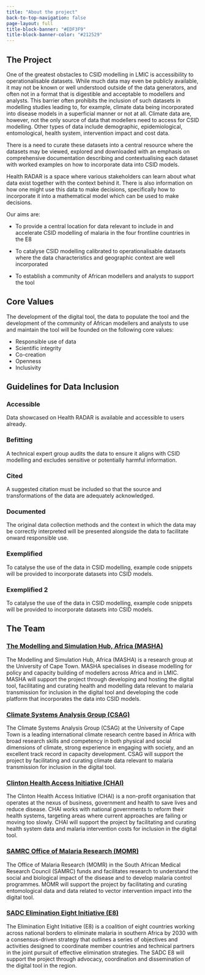 ```yaml
---
title: "About the project"
back-to-top-navigation: false
page-layout: full
title-block-banner: "#EDF3F9"
title-block-banner-color: "#212529"
---
```


::: {.page-tabs .panel-tabset}

## The Project

One of the greatest obstacles to CSID modelling in LMIC is accessibility to operationalisable datasets. While much data may even be publicly available, it may not be known or well understood outside of the data generators, and often not in a format that is digestible and acceptable to modellers and analysts. This barrier often prohibits the inclusion of such datasets in modelling studies leading to, for example, climate data being incorporated into disease models in a superficial manner or not at all. Climate data are, however, not the only source of data that modellers need to access for CSID modelling. Other types of data include demographic, epidemiological, entomological, health system, intervention impact and cost data.

There is a need to curate these datasets into a central resource where the datasets may be viewed, explored and downloaded with an emphasis on comprehensive documentation describing and contextualising each dataset with worked examples on how to incorporate data into CSID models.

Health RADAR is a space where various stakeholders can learn about what data exist together with the context behind it. There is also information on how one might use this data to make decisions, specifically how to incorporate it into a mathematical model which can be used to make decisions.

Our aims are:

* To provide a central location for data relevant to include in and accelerate CSID modelling of malaria in the four frontline countries in the E8

* To catalyse CSID modelling calibrated to operationalisable datasets where the data characteristics and geographic context are well incorporated

* To establish a community of African modellers and analysts to support the tool

<h2>Core Values</h2> 

The development of the digital tool, the data to populate the tool and the development of the community of African modellers and analysts to use and maintain the tool will be founded on the following core values:

* Responsible use of data
* Scientific integrity
* Co-creation
* Openness
* Inclusivity


<h2>Guidelines for Data Inclusion</h2>

::: {.principles}

::: {layout-ncol=3}

::: {.principle}
### Accessible
Data showcased on Health RADAR is available and accessible to users already.
:::

::: {.principle}
### Befitting
A technical expert group audits the data to ensure it aligns with CSID modelling and excludes sensitive or potentially harmful information.
:::

::: {.principle}
### Cited
A suggested citation must be included so that the source and transformations of the data are adequately acknowledged. 
:::

::: {.principle}
### Documented 
The original data collection methods and the context in which the data may be correctly interpreted will be presented alongside the data to facilitate onward responsible use. 
:::

::: {.principle}
### Exemplified 
To catalyse the use of the data in CSID modelling, example code snippets will be provided to incorporate datasets into CSID models.  
:::


::: {.principle}
### Exemplified 2   <!-- this is added and hidden so that quarto can properly align the principles -->
To catalyse the use of the data in CSID modelling, example code snippets will be provided to incorporate datasets into CSID models.  
:::

:::

:::


## The Team

### [The Modelling and Simulation Hub, Africa (MASHA)](https://science.uct.ac.za/masha){.team-links}

The Modelling and Simulation Hub, Africa (MASHA) is a research group at the University of Cape Town. MASHA specialises in disease modelling for policy and capacity building of modellers across Africa and in LMIC. MASHA will support the project through developing and hosting the digital tool, facilitating and curating health and modelling data relevant to malaria transmission for inclusion in the digital tool and developing the code platform that incorporates the data into CSID models.

### [Climate Systems Analysis Group (CSAG)](https://www.csag.uct.ac.za){.team-links}

The Climate Systems Analysis Group (CSAG) at the University of Cape Town is a leading international climate research centre based in Africa with broad research skills and competency in both physical and social dimensions of climate, strong experience in engaging with society, and an excellent track record in capacity development. CSAG will support the project by facilitating and curating climate data relevant to malaria transmission for inclusion in the digital tool.

### [Clinton Health Access Initiative (CHAI)](https://www.clintonhealthaccess.org){.team-links}

The Clinton Health Access Initiative (CHAI) is a non-profit organisation that operates at the nexus of business, government and health to save lives and reduce disease. CHAI works with national governments to reform their health systems, targeting areas where current approaches are failing or moving too slowly. CHAI will support the project by facilitating and curating health system data and malaria intervention costs for inclusion in the digital tool.

### [SAMRC Office of Malaria Research (MOMR)](https://www.samrc.ac.za/research/centre-and-platforms-office/malaria-research-group){.team-links}

The Office of Malaria Research (MOMR) in the South African Medical Research Council
(SAMRC) funds and facilitates research to understand the social and biological impact of the
disease and to develop malaria control programmes. MOMR will support the project by
facilitating and curating entomological data and data related to vector intervention impact
into the digital tool.

### [SADC Elimination Eight Initiative (E8)](tis.sadc.int/english/sarn/elimination-eight-e8){.team-links}

The Elimination Eight Initiative (E8) is a coalition of eight countries working across national borders to eliminate malaria in southern Africa by 2030 with a consensus-driven strategy that outlines a series of objectives and activities designed to coordinate member countries and technical partners in the joint pursuit of effective elimination strategies. The SADC E8 will support the project through advocacy, coordination and dissemination of the digital tool in the region.

:::





